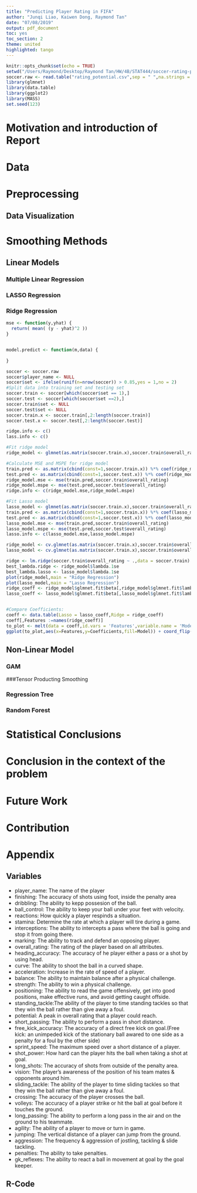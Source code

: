 ```yaml
---
title: "Predicting Player Rating in FIFA"
author: "Junqi Liao, Kaiwen Dong, Raymond Tan"
date: "07/08/2019"
output: pdf_document
toc: yes
toc_section: 2
theme: united
highlighted: tango
---
```


```r
knitr::opts_chunk$set(echo = TRUE)
setwd("/Users/Raymond/Desktop/Raymond Tan/HW/4B/STAT444/soccer-rating-prediction/data")
soccer.raw <- read.table("rating_potential.csv",sep = " ",na.strings = "NA")
library(glmnet)
library(data.table)
library(ggplot2)
library(MASS)
set.seed(123)
```
\newpage



# Motivation and introduction of Report

# Data

# Preprocessing

## Data Visualization


# Smoothing Methods
## Linear Models
### Multiple Linear Regression

### LASSO Regression

### Ridge Regression

```r
mse <- function(y,yhat) {
  return( mean( (y - yhat)^2 ))
}


model.predict <- function(m,data) {
  
}


```

```r
soccer <- soccer.raw
soccer$player_name <- NULL
soccer$set <- ifelse(runif(n=nrow(soccer)) > 0.85,yes = 1,no = 2)
#Split data into training set and testing set
soccer.train <- soccer[which(soccer$set == 1),]
soccer.test <- soccer[which(soccer$set ==2),]
soccer.train$set <- NULL
soccer.test$set <- NULL
soccer.train.x <- soccer.train[,2:length(soccer.train)]
soccer.test.x <- soccer.test[,2:length(soccer.test)]

ridge.info <- c()
lass.info <- c()

#Fit ridge model
ridge_model <- glmnet(as.matrix(soccer.train.x),soccer.train$overall_rating,alpha = 0)

#Calculate MSE and MSPE for ridge model
train.pred <- as.matrix(cbind(const=1,soccer.train.x)) %*% coef(ridge_model)
test.pred <- as.matrix(cbind(const=1,soccer.test.x)) %*% coef(ridge_model)
ridge_model.mse <- mse(train.pred,soccer.train$overall_rating)
ridge_model.mspe <- mse(test.pred,soccer.test$overall_rating)
ridge.info <- c(ridge_model.mse,ridge_model.mspe)

#Fit Lasso model
lasso_model <- glmnet(as.matrix(soccer.train.x),soccer.train$overall_rating,alpha = 1)
train.pred <- as.matrix(cbind(const=1,soccer.train.x)) %*% coef(lasso_model)
test.pred <- as.matrix(cbind(const=1,soccer.test.x)) %*% coef(lasso_model)
lasso_model.mse <- mse(train.pred,soccer.train$overall_rating)
lasso_model.mspe <- mse(test.pred,soccer.test$overall_rating)
lasso.info <- c(lasso_model.mse,lasso_model.mspe)

ridge_model <- cv.glmnet(as.matrix(soccer.train.x),soccer.train$overall_rating,alpha = 0,nfolds = 5)
lasso_model <- cv.glmnet(as.matrix(soccer.train.x),soccer.train$overall_rating,alpha = 1,nfolds = 5)

ridge <- lm.ridge(soccer.train$overall_rating ~ .,data = soccer.train)
best_lambda.ridge <- ridge_model$lambda.1se
best_lambda.lasso <- lasso_model$lambda.1se
plot(ridge_model,main = "Ridge Regression")
plot(lasso_model,main = "Lasso Regression")
ridge_coeff <- ridge_model$glmnet.fit$beta[,ridge_model$glmnet.fit$lambda == best_lambda.ridge]
lasso_coeff <- lasso_model$glmnet.fit$beta[,lasso_model$glmnet.fit$lambda == best_lambda.lasso]


#Compare Coefficients:
coeff <- data.table(Lasso = lasso_coeff,Ridge = ridge_coeff)
coeff[,Features :=names(ridge_coeff)]
to_plot <- melt(data = coeff,id.vars = 'Features',variable.name = 'Model',value.name = 'Coefficients')
ggplot(to_plot,aes(x=Features,y=Coefficients,fill=Model)) + coord_flip() + geom_bar(stat = 'identity') + facet_wrap(~ Model) + guides(fill = FALSE)
```


## Non-Linear Model
### GAM

###Tensor Producting Smoothing

### Regression Tree
### Random Forest

# Statistical Conclusions

# Conclusion in the context of the problem

# Future Work

# Contribution

# Appendix
## Variables
* player_name: The name of the player
* finishing: The accuracy of shots using foot, inside the penalty area
* dribbling: The ability to kepp possesion of the ball.
* ball_control: The ability to keep your ball under your feet with velocity.
* reactions: How quickly a player respinds a situation.
* stamina: Determine the rate at which a player will tire during a game.
* interceptions: The ability to intercepts a pass where the ball is going and stop it from going there.
* marking: The ability to track and defend an opposing player.
* overall_rating: The rating of the player based on all attributes.
* heading_accuracy: The accuracy of he player either a pass or a shot by using head.
* curve: The ability to shoot the ball in a curved shape.
* acceleration: Increase in the rate of speed of a player.
* balance: The ability to maintain balance after a physical challenge.
* strength: The ability to win a physical challenge.
* positioning: The ability to read the game offensively, get into good positions, make effective runs, and avoid getting caught offside.
* standing_tackle:The ability of the player to time standing tackles so that they win the ball rather than give away a foul.
* potential: A peak in overall rating that a player could reach.
* short_passing: The ability to perform a pass in short distance.
* free_kick_accuracy: The accuracy of a direct free kick on goal.(Free kick: an unimpeded kick of the stationary ball awared to one side as a penalty for a foul by the other side)
* sprint_speed: The maximum speed over a short distance of a player.
* shot_power: How hard can the player hits the ball when taking a shot at goal.
* long_shots: The accuracy of shots from outside of the penalty area.
* vision: The player's awareness of the position of his team mates & opponents around him.
* sliding_tackle: The ability of the player to time sliding tackles so that they win the ball rather than give away a foul.
* crossing: The accuracy of the player crosses the ball.
* volleys: The accuracy of a player strike or hit the ball at goal before it touches the ground.
* long_passing: The ability to perform a long pass in the air and on the ground to his teammate.
* agility: The ability of a player to move or turn in game.
* jumping: The vertical distance of a player can jump from the ground.
* aggression: The frequency & aggression of jostling, tackling & slide tackling.
* penalties: The ability to take penalties.
* gk_reflexes: The ability to react a ball in movement at goal by the goal keeper.


## R-Code
```r
```
